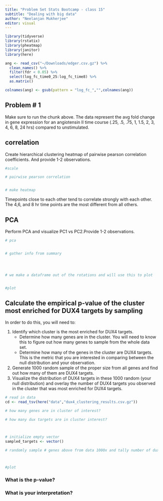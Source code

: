 ```yaml
---
title: "Problem Set Stats Bootcamp - class 15"
subtitle: "Dealing with big data"
author: "Neelanjan Mukherjee"
editor: visual
---
```


```r
library(tidyverse)
library(rstatix)
library(pheatmap)
library(janitor)
library(here)
```



```r
ang <- read_csv("~/Downloads/edger.csv.gz") %>% 
  clean_names() %>% 
  filter(fdr < 0.05) %>%
  select(log_fc_time0_25:log_fc_time8) %>%
  as.matrix()

colnames(ang) <- gsub(pattern = "log_fc_","",colnames(ang))
```


## Problem \# 1

Make sure to run the chunk above. The data represent the avg fold change in gene expression for an angiotensin II time course (.25, .5, .75, 1, 1.5, 2, 3, 4, 6, 8, 24 hrs) compared to unstimulated.

## correlation 
Create hierarchical clustering heatmap of pairwise pearson correlation coefficients. And provide 1-2 observations. 


```r
#scale

# pairwise pearson correlation


# make heatmap

```

Timepoints close to each other tend to correlate strongly with each other. The 4,6, and 8 hr time points are the most different from all others.

## PCA 
Perform PCA and visualize PC1 vs PC2.Provide 1-2 observations. 

```r
# pca


# gather info from summary




# we make a dataframe out of the rotations and will use this to plot


#plot


```


## Calculate the empirical p-value of the cluster most enriched for DUX4 targets by sampling {.smaller}

In order to do this, you will need to:

1.  Identify which cluster is the most enriched for DUX4 targets.
    -   Determine how many genes are in the cluster. You will need to know this to figure out how many genes to sample from the whole data set.
    -   Determine how many of the genes in the cluster are DUX4 targets. This is the metric that you are interested in comparing between the null distribution and your observation.
2.  Generate 1000 random sample of the proper size from all genes and find out how many of them are DUX4 targets.
3.  Visualize the distribution of DUX4 targets in these 1000 random (your null distribution) and overlay the number of DUX4 targets you observed in the cluster that was most enriched for DUX4 targets.

```r
# read in data
cd <- read_tsv(here("data","dux4_clustering_results.csv.gz"))

# how many genes are in cluster of interest?

# how many dux targets are in cluster interest?



# initialize empty vector
sampled_targets <- vector()

# randomly sample # genes above from data 1000x and tally number of dux4 targets each random sampling



#plot


```

### What is the p-value?


 
### What is your interpretation?

